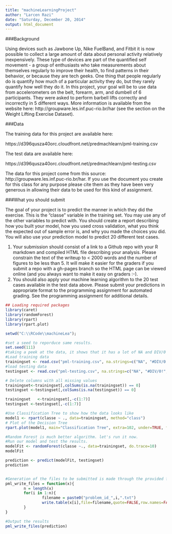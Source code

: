 ```yaml
---
title: "machineLearningProject"
author: "Larcen Razi"
date: "Saturday, December 20, 2014"
output: html_document
---
```


###Background

Using devices such as Jawbone Up, Nike FuelBand, and Fitbit it is now possible to collect a large amount of data about personal activity relatively inexpensively. These type of devices are part of the quantified self movement - a group of enthusiasts who take measurements about themselves regularly to improve their health, to find patterns in their behavior, or because they are tech geeks. One thing that people regularly do is quantify how much of a particular activity they do, but they rarely quantify how well they do it. In this project, your goal will be to use data from accelerometers on the belt, forearm, arm, and dumbell of 6 participants. They were asked to perform barbell lifts correctly and incorrectly in 5 different ways. More information is available from the website here: http://groupware.les.inf.puc-rio.br/har (see the section on the Weight Lifting Exercise Dataset). 


###Data 


The training data for this project are available here: 

https://d396qusza40orc.cloudfront.net/predmachlearn/pml-training.csv

The test data are available here: 

https://d396qusza40orc.cloudfront.net/predmachlearn/pml-testing.csv

The data for this project come from this source: http://groupware.les.inf.puc-rio.br/har. If you use the document you create for this class for any purpose please cite them as they have been very generous in allowing their data to be used for this kind of assignment. 

###What you should submit

The goal of your project is to predict the manner in which they did the exercise. This is the "classe" variable in the training set. You may use any of the other variables to predict with. You should create a report describing how you built your model, how you used cross validation, what you think the expected out of sample error is, and why you made the choices you did. You will also use your prediction model to predict 20 different test cases. 

1. Your submission should consist of a link to a Github repo with your R markdown and compiled HTML file describing your analysis. Please constrain the text of the writeup to < 2000 words and the number of figures to be less than 5. It will make it easier for the graders if you submit a repo with a gh-pages branch so the HTML page can be viewed online (and you always want to make it easy on graders :-).
2. You should also apply your machine learning algorithm to the 20 test cases available in the test data above. Please submit your predictions in appropriate format to the programming assignment for automated grading. See the programming assignment for additional details. 


```r
## Loading required packages
library(caret)
library(randomForest)
library(rpart)
library(rpart.plot)

setwd("C:\\RCode\\machineLea");

#set a seed to reporduce same results.
set.seed(111)
#taking a peek at the data, it shows that it has a lot of NA and DIV/0 values. We remove those values
#Load training data
trainingset <- read.csv("pml-training.csv", na.strings=c("NA", "#DIV/0!",""))
#load testing data
testingset <- read.csv("pml-testing.csv", na.strings=c("NA", "#DIV/0!",""))

# Delete columns with all missing values
trainingset<-trainingset[,colSums(is.na(trainingset)) == 0]
testingset <-testingset[,colSums(is.na(testingset)) == 0]

trainingset   <-trainingset[,-c(1:7)]
testingset <-testingset[,-c(1:7)]

#Use Classification Tree to show how the data looks like
model1 <- rpart(classe ~ ., data=trainingset, method="class")
# Plot of the Decision Tree
rpart.plot(model1, main="Classification Tree", extra=102, under=TRUE, faclen=0)

#Random Forest is much better algorithm. let's run it now.
#Run our model and test the results.
modelFit <- randomForest(classe ~., data=trainingset, do.trace=10)
modelFit

prediction <- predict(modelFit, testingset)
prediction


#Generation of the files to be submitted is made through the provided function
pml_write_files = function(x){
        n = length(x)
        for(i in 1:n){
                filename = paste0("problem_id_",i,".txt")
                write.table(x[i],file=filename,quote=FALSE,row.names=FALSE,col.names=FALSE)
        }
}

#Output the results
pml_write_files(prediction)


```

